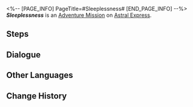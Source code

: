 <%-- [PAGE_INFO]
PageTitle=#Sleeplessness#
[END_PAGE_INFO] --%>
{{Stub|Dialogue.}}
{{Mission Infobox
|id            = 4050010
|title         = 
|image         = <!--Mission Sleeplessness.png-->
|type          = Adventure
|event_name    = 
|chapter       = 
|requirements  = {{subst:void|<!--Unknown: {"Type":"Manual"}-->}}
|summary       = <!--official mission summary from Fate's Atlas-->
|characters    = Trailblazer
|startLocation = [[Astral Express]] - [[Parlor Car]]
|world         = Astral Express
|area          = Parlor Car
|prev          = 
|next          = 
|rewards       = Adventure Log*1; Protein Rice*1; Credit*8,000
}}
'''''Sleeplessness''''' is an [[Adventure Mission]] on [[Astral Express]].

==Steps==


<!--
==Gameplay Notes==

--><!--
==Trial Character==

-->
==Dialogue==
{{Stub Dialogue}}

{{Dialogue End}}

==Other Languages==
{{Other Languages
|en   = Sleeplessness
|zhs  = 无心睡眠
|zht  = 無心睡眠
|ja   = 眠れない
|ko   = 잠들지 않다
|es   = Insomnio
|fr   = Insomnie
|ru   = Бессонница
|th   = ไม่อาจข่มใจให้หลับใหล
|vi   = Giấc Ngủ Vô Tình
|de   = Schlaflosigkeit
|id   = Insomnia
|pt   = Insônia
}}

==Change History==
{{Change History|1.0}}
